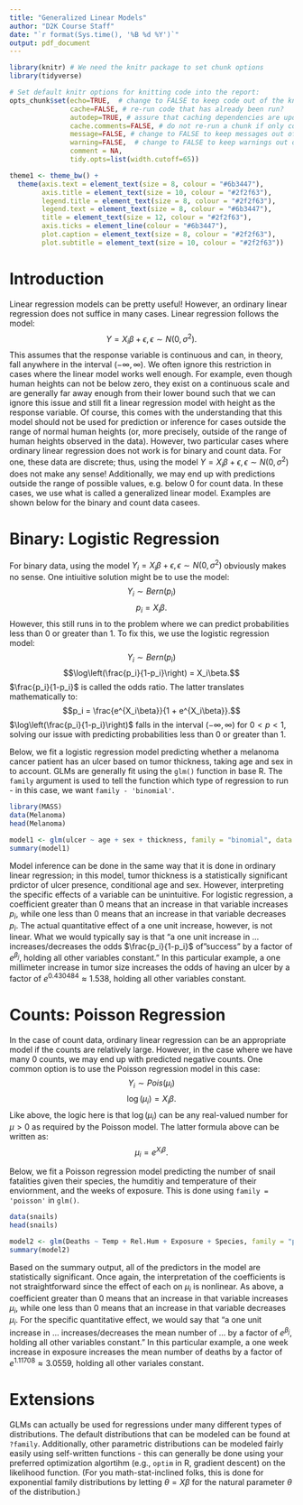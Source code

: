```yaml
---
title: "Generalized Linear Models"
author: "D2K Course Staff"
date: "`r format(Sys.time(), '%B %d %Y')`"
output: pdf_document
---
```


```r
library(knitr) # We need the knitr package to set chunk options
library(tidyverse)

# Set default knitr options for knitting code into the report:
opts_chunk$set(echo=TRUE,  # change to FALSE to keep code out of the knitted document
               cache=FALSE, # re-run code that has already been run?
               autodep=TRUE, # assure that caching dependencies are updated correctly
               cache.comments=FALSE, # do not re-run a chunk if only comments are changed
               message=FALSE, # change to FALSE to keep messages out of the knitted document
               warning=FALSE,  # change to FALSE to keep warnings out of the knitted document
               comment = NA,
               tidy.opts=list(width.cutoff=65))

theme1 <- theme_bw() +
  theme(axis.text = element_text(size = 8, colour = "#6b3447"),
        axis.title = element_text(size = 10, colour = "#2f2f63"),
        legend.title = element_text(size = 8, colour = "#2f2f63"),
        legend.text = element_text(size = 8, colour = "#6b3447"), 
        title = element_text(size = 12, colour = "#2f2f63"), 
        axis.ticks = element_line(colour = "#6b3447"),
        plot.caption = element_text(size = 8, colour = "#2f2f63"),
        plot.subtitle = element_text(size = 10, colour = "#2f2f63"))
```

# Introduction

Linear regression models can be pretty useful! However, an ordinary linear regression does not suffice in many cases. Linear regression follows the model: $$Y = X_i\beta + \epsilon, \epsilon \sim N(0, \sigma^2).$$ This assumes that the response variable is continuous and can, in theory, fall anywhere in the interval $(-\infty, \infty)$. We often ignore this restriction in cases where the linear model works well enough. For example, even though human heights can not be below zero, they exist on a continuous scale and are generally far away enough from their lower bound such that we can ignore this issue and still fit a linear regression model with height as the response variable. Of course, this comes with the understanding that this model should not be used for prediction or inference for cases outside the range of normal human heights (or, more precisely, outside of the range of human heights observed in the data). However, two particular cases where ordinary linear regression does not work is for binary and count data. For one, these data are discrete; thus, using the model $Y = X_i\beta + \epsilon, \epsilon \sim N(0, \sigma^2)$ does not make any sense! Additionally, we may end up with predictions outside the range of possible values, e.g. below 0 for count data. In these cases, we use what is called a generalized linear model. Examples are shown below for the binary and count data casees.

\newpage

# Binary: Logistic Regression

For binary data, using the model $Y_i = X_i\beta + \epsilon, \epsilon \sim N(0, \sigma^2)$ obviously makes no sense. One intiuitive solution might be to use the model: $$Y_i \sim Bern(p_i)$$ $$p_i = X_i\beta.$$ However, this still runs in to the problem where we can predict probabilities less than 0 or greater than 1. To fix this, we use the logistic regression model:  $$Y_i \sim Bern(p_i)$$ $$\log\left(\frac{p_i}{1-p_i}\right) = X_i\beta.$$ $\frac{p_i}{1-p_i}$ is called the odds ratio. The latter translates mathematically to: $$p_i = \frac{e^{X_i\beta}}{1 + e^{X_i\beta}}.$$ $\log\left(\frac{p_i}{1-p_i}\right)$ falls in the interval $(-\infty, \infty)$ for $0 < p < 1$, solving our issue with predicting probabilities less than 0 or greater than 1.

Below, we fit a logistic regression model predicting whether a melanoma cancer patient has an ulcer based on tumor thickness, taking age and sex in to account. GLMs are generally fit using the `glm()` function in base R. The `family` argument is used to tell the function which type of regression to run - in this case, we want `family - 'binomial'`.

```r
library(MASS)
data(Melanoma)
head(Melanoma)
```


```r
model1 <- glm(ulcer ~ age + sex + thickness, family = "binomial", data = Melanoma)
summary(model1)
```

Model inference can be done in the same way that it is done in ordinary linear regression; in this model, tumor thickness is a statistically significant prdictor of ulcer presence, conditional age and sex. However, interpreting the specific effects of a variable can be unintuitive. For logistic regression, a coefficient greater than 0 means that an increase in that variable increases $p_i$, while one less than 0 means that an increase in that variable decreases $p_i$. The actual quantitative effect of a one unit increase, however, is not linear. What we would typically say is that "a one unit increase in ... increases/decreases the odds $\frac{p_i}{1-p_i}$ of "success" by a factor of $e^{\beta_j}$, holding all other variables constant." In this particular example, a one millimeter increase in tumor size increases the odds of having an ulcer by a factor of $e^{0.430484} \approx 1.538$, holding all other variables constant.

\newpage

# Counts: Poisson Regression

In the case of count data, ordinary linear regression can be an appropriate model if the counts are relatively large. However, in the case where we have many 0 counts, we may end up with predicted negative counts. One common option is to use the Poisson regression model in this case: $$Y_i \sim Pois(\mu_i)$$ $$\log(\mu_i) = X_i\beta.$$ Like above, the logic here is that $\log(\mu_i)$ can be any real-valued number for $\mu > 0$ as required by the Poisson model. The latter formula above can be written as: $$\mu_i = e^{X_i\beta}.$$

Below, we fit a Poisson regression model predicting the number of snail fatalities given their species, the humditiy and temperature of their enviornment, and the weeks of exposure. This is done using `family = 'poisson'` in `glm()`.

```r
data(snails)
head(snails)
```

```r
model2 <- glm(Deaths ~ Temp + Rel.Hum + Exposure + Species, family = "poisson", data = snails)
summary(model2)
```

Based on the summary output, all of the predictors in the model are statistically significant. Once again, the interpretation of the coefficients is not straightforward since the effect of each on $\mu_i$ is nonlinear. As above, a coefficient greater than 0 means that an increase in that variable increases $\mu_i$, while one less than 0 means that an increase in that variable decreases $\mu_i$. For the specific quantitative effect, we would say that "a one unit increase in ... increases/decreases the mean number of ... by a factor of $e^{\beta_j}$, holding all other variables constant." In this particular example, a one week increase in exposure increases the mean number of deaths by a factor of $e^{1.11708} \approx 3.0559$, holding all other variales constant.

\newpage

# Extensions

GLMs can actually be used for regressions under many different types of distributions. The default distributions that can be modeled can be found at `?family`. Additionally, other parametric distributions can be modeled fairly easily using self-written functions - this can generally be done using your preferred optimization algortihm (e.g., `optim` in R, gradient descent) on the likelihood function. (For you math-stat-inclined folks, this is done for exponential family distributions by letting $\theta = X\beta$ for the natural parameter $\theta$ of the distribution.)